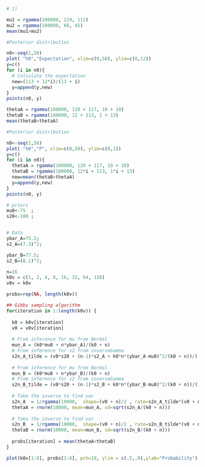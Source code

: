 ```r
# 1)

mu1 = rgamma(100000, 219, 112)
mu2 = rgamma(100000, 68, 45)
mean(mu1>mu2)
```

```r
#Posterior distribution

n0<-seq(1,50)
plot( "h0","Expectation", xlim=c(0,50), ylim=c(8,12))
y=c()
for (i in n0){
  # Calculate the expectation
  new=(113 + 12*i)/(13 + i)
  y=append(y,new)
}
points(n0, y)

```
```r
thetaA = rgamma(100000, 120 + 117, 10 + 10)
thetaB = rgamma(100000, 12 + 113, 1 + 13)
mean(thetaB<thetaA)

```
```r
#Posterior distribution

n0<-seq(1,50)
plot( "h0","P", xlim=c(0,50), ylim=c(0,1))
y=c()
for (i in n0){
  thetaA = rgamma(100000, 120 + 117, 10 + 10)
  thetaB = rgamma(100000, 12*i + 113, 1*i + 13)
  new=mean(thetaB<thetaA)
  y=append(y,new)
}
points(n0, y)

```
```r
# priors
mu0<-75  ;
s20<-100 ;


# Data
ybar_A=75.2; 
s2_A=(7.3)^2;

ybar_B=77.5; 
s2_B=(8.1)^2;

n=16
k0v = c(1, 2, 4, 8, 16, 32, 64, 128)
v0v = k0v

probs=rep(NA, length(k0v))

## Gibbs sampling algorithm
for(iteration in 1:length(k0v)) {
  
  k0 = k0v[iteration]
  v0 = v0v[iteration]
  
  # From inference for mu from Normal
  mun_A = (k0*mu0 + n*ybar_A)/(k0 + n)
  # From inference for s2 from inverseGamma
  s2n_A_tilde = (v0*s20 + (n-1)*s2_A + k0*n*(ybar_A-mu0)^2/(k0 + n))/((v0 + n))
  
  # From inference for mu from Normal
  mun_B = (k0*mu0 + n*ybar_B)/(k0 + n)
  # From inference for s2 from inverseGamma
  s2n_B_tilde = (v0*s20 + (n-1)*s2_B + k0*n*(ybar_B-mu0)^2/(k0 + n))/((v0 + n))
  
  # Take the inverse to find var
  s2n_A  = 1/rgamma(10000,  shape=(v0 + n)/2 , rate=s2n_A_tilde*(v0 + n)/2)
  thetaA = rnorm(10000, mean=mun_A, sd=sqrt(s2n_A/(k0 + n)))
  
  # Take the inverse to find var
  s2n_B  = 1/rgamma(10000,  shape=(v0 + n)/2 , rate=s2n_B_tilde*(v0 + n)/2)
  thetaB = rnorm(10000, mean=mun_B, sd=sqrt(s2n_B/(k0 + n)))
  
  probs[iteration] = mean(thetaA<thetaB)
}

plot(k0v[1:8], probs[1:8], pch=19, ylim = c(.5,.9),ylab="Probability")

```
